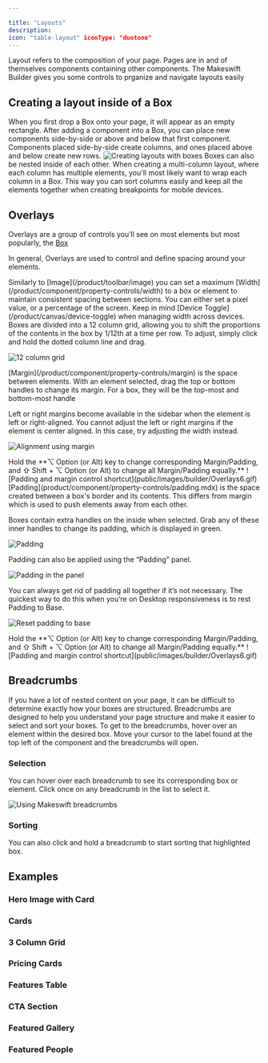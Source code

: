 ```yaml
---

title: "Layouts"
description: 
icon: "table-layout" iconType: "duotone"
---
```


Layout refers to the composition of your page. Pages are in and of themselves components containing other components. The Makeswift Builder gives you some controls to prganize and navigate layouts easily

## Creating a layout inside of a Box

When you first drop a Box onto your page, it will appear as an empty rectangle. After adding a component into a Box, you can place new components side-by-side or above and below that first component. Components placed side-by-side create columns, and ones placed above and below create new rows.
![Creating layouts with boxes](public/images/builder/layouts1.gif)
Boxes can also be nested inside of each other. When creating a multi-column layout, where each column has multiple elements, you'll most likely want to wrap each column in a Box. This way you can sort columns easily and keep all the elements together when creating breakpoints for mobile devices.

## Overlays <Icon icon="border-center-h" iconType="solid" />

Overlays are a group of controls you’ll see on most elements but most popularly, the [Box](product/toolbar/box.mdx)

In general, Overlays are used to control and define spacing around your elements.

<Tabs>
  <Tab title="Width">
Similarly to [Image](/product/toolbar/image) you can set a maximum [Width](/product/component/property-controls/width) to a box or element to maintain consistent spacing between sections. You can either set a pixel value, or a percentage of the screen. Keep in mind [Device Toggle](/product/canvas/device-toggle) when managing width across devices.
</Tab>
  <Tab title="Grid">
Boxes are divided into a 12 column grid, allowing you to shift the proportions of the contents in the box by 1/12th at a time per row. To adjust, simply click and hold the dotted column line and drag.

![12 column grid](public/images/builder/Overlays.gif)

</Tab>
  <Tab title="Margin">
[Margin](/product/component/property-controls/margin) is the space between elements. With an element selected, drag the top or bottom handles to change its margin. For a box, they will be the top-most and bottom-most handle

Left or right margins become available in the sidebar when the element is left or right-aligned. You cannot adjust the left or right margins if the element is center aligned. In this case, try adjusting the width instead.

![Alignment using margin](public/images/builder/Overlays2.gif)

<Note>
Hold the **⌥ Option (or Alt) key to change corresponding Margin/Padding, and ⇧ Shift  + ⌥ Option (or Alt) to change all Margin/Padding equally.**

</Note>
![Padding and margin control shortcut](public/images/builder/Overlays6.gif)
  </Tab>
  <Tab title="Padding">
[Padding](product/component/property-controls/padding.mdx) is the space created between a box's border and its contents. This differs from margin which is used to push elements away from each other.

Boxes contain extra handles on the inside when selected. Grab any of these inner handles to change its padding, which is displayed in green.

![Padding](public/images/builder/Overlays3.gif)

Padding can also be applied using the “Padding” panel.

![Padding in the panel](public/images/builder/Overlays4.gif)

You can always get rid of padding all together if it’s not necessary. The quickest way to do this when you’re on Desktop responsiveness is to rest Padding to Base.

![Reset padding to base](public/images/builder/Overlays5.gif)

<Note>
Hold the **⌥ Option (or Alt) key to change corresponding Margin/Padding, and ⇧ Shift  + ⌥ Option (or Alt) to change all Margin/Padding equally.**

</Note>
![Padding and margin control shortcut](public/images/builder/Overlays6.gif)
  </Tab>
</Tabs>

## Breadcrumbs <Icon icon="chevrons-right" iconType="duotone" />

If you have a lot of nested content on your page, it can be difficult to determine exactly how your boxes are structured. Breadcrumbs are designed to help you understand your page structure and make it easier to select and sort your boxes. To get to the breadcrumbs, hover over an element within the desired box. Move your cursor to the label found at the top left of the component and the breadcrumbs will open.

### Selection

You can hover over each breadcrumb to see its corresponding box or element. Click once on any breadcrumb in the list to select it.

![Using Makeswift breadcrumbs](public/images/builder/Breadcrumbs.gif)

### Sorting

You can also click and hold a breadcrumb to start sorting that highlighted box.

## Examples

### Hero Image with Card

### Cards

### 3 Column Grid

### Pricing Cards

### Features Table

### CTA Section

### Featured Gallery

### Featured People
